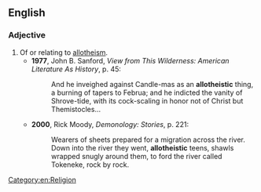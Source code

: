 ==English==

===Adjective===
{{en-adj}}
# Of or relating to [[allotheism]].
#* '''1977''', John B. Sanford, ''View from This Wilderness: American Literature As History'', p. 45:
#*: And he inveighed against Candle-mas as an '''allotheistic''' thing, a burning of tapers to Februa; and he indicted the vanity of Shrove-tide, with its cock-scaling in honor not of Christ but Themistocles...
#* '''2000''', Rick Moody, ''Demonology: Stories'', p. 221:
#*: Wearers of sheets prepared for a migration across the river. Down into the river they went, '''allotheistic''' teens, shawls wrapped snugly around them, to ford the river called Tokeneke, rock by rock.

[[Category:en:Religion]]